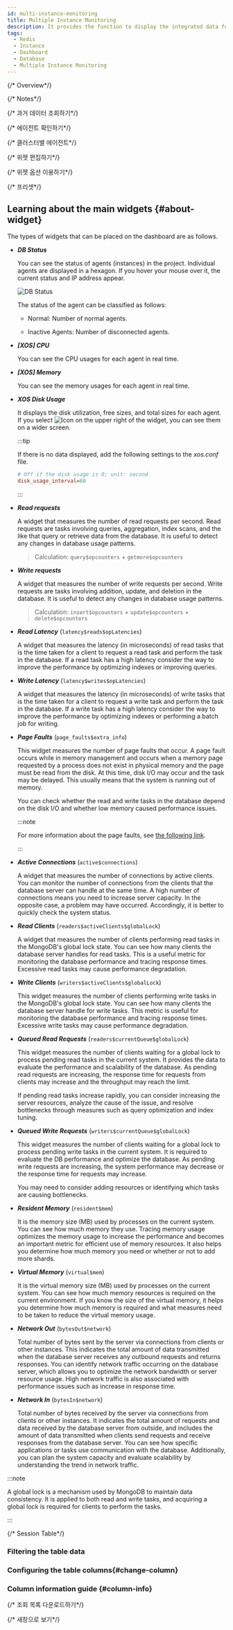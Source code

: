 ```yaml
---
id: multi-instance-monitoring
title: Multiple Instance Monitoring
description: It provides the function to display the integrated data for key metrics of multiple database instances.
tags:
  - Redis
  - Instance
  - Dashboard
  - Database
  - Multiple Instance Monitoring
---
```


{/* Overview*/}


<Dbv2mulitinstancemonitoringdesc /> 

<ProdImg img='db-multi-instance.png' desc='Multi-instance Monitoring' />

{/* Notes*/}


<Dbmultiinstancemonitoringdescnotes /> 

{/* 과거 데이터 조회하기*/}


<Apmdashboardsetpasttime /> 

{/* 에이전트 확인하기*/}


<Apmdashboardcheckagent />

{/* 클러스터별 에이전트*/}


<Dbdashboardselectagentcategory />

{/* 위젯 편집하기*/}


<Apmdashboradeditwidget />

{/* 위젯 옵션 이용하기*/}


<Apmdashboardwidgetoptions />

{/* 프리셋*/}


<Apmdashboardpreset /> 

## Learning about the main widgets {#about-widget}

The types of widgets that can be placed on the dashboard are as follows.

- **_DB Status_**

  You can see the status of agents (instances) in the project. Individual agents are displayed in a hexagon. If you hover your mouse over it, the current status and IP address appear.

  ![DB Status](/img/db-dashboard-status-widget.png)

  The status of the agent can be classified as follows:

  - <span class='normal'>Normal</span>: Number of normal agents.

  - <span class='mstop'>Inactive Agents</span>: Number of disconnected agents.

- **_[XOS] CPU_**

  You can see the CPU usages for each agent in real time.

- **_[XOS] Memory_**

  You can see the memory usages for each agent in real time.

- **_XOS Disk Usage_**

  It displays the disk utilization, free sizes, and total sizes for each agent. If you select ![Icon](/img/ico-expander.svg) on the upper right of the widget, you can see them on a wider screen.

  :::tip

  If there is no data displayed, add the following settings to the _xos.conf_ file.

  ```ini title='xos.conf'
  # Off if the disk usage is 0; unit: second
  disk_usage_interval=60
  ```

  :::

- **_Read requests_**

  A widget that measures the number of read requests per second. Read requests are tasks involving queries, aggregation, index scans, and the like that query or retrieve data from the database. It is useful to detect any changes in database usage patterns.

  > Calculation: `query$opcounters` + `getmore$opcounters`

- **_Write requests_**

  A widget that measures the number of write requests per second. Write requests are tasks involving addition, update, and deletion in the database. It is useful to detect any changes in database usage patterns.

  > Calculation: `insert$opcounters` + `update$opcounters` + `delete$opcounters`

- **_Read Latency_** (`latency$reads$opLatencies`)

  A widget that measures the latency (in microseconds) of read tasks that is the time taken for a client to request a read task and perform the task in the database. If a read task has a high latency consider the way to improve the performance by optimizing indexes or improving queries.

- **_Write Latency_** (`latency$writes$opLatencies`)

  A widget that measures the latency (in microseconds) of write tasks that is the time taken for a client to request a write task and perform the task in the database. If a write task has a high latency consider the way to improve the performance by optimizing indexes or performing a batch job for writing.

- **_Page Faults_** (`page_faults$extra_info`)

  This widget measures the number of page faults that occur. A page fault occurs while in memory management and occurs when a memory page requested by a process does not exist in physical memory and the page must be read from the disk. At this time, disk I/O may occur and the task may be delayed. This usually means that the system is running out of memory.

  You can check whether the read and write tasks in the database depend on the disk I/O and whether low memory caused performance issues.

  :::note

  For more information about the page faults, see [the following link](https://www.mongodb.com/docs/v4.0/administration/analyzing-mongodb-performance/#page-faults).

  :::

- **_Active Connections_** (`active$connections`)

  A widget that measures the number of connections by active clients. You can monitor the number of connections from the clients that the database server can handle at the same time. A high number of connections means you need to increase server capacity. In the opposite case, a problem may have occurred. Accordingly, it is better to quickly check the system status.

- **_Read Clients_** (`readers$activeClients$globalLock`)

  A widget that measures the number of clients performing read tasks in the MongoDB's global lock state. You can see how many clients the database server handles for read tasks. This is a useful metric for monitoring the database performance and tracing response times. Excessive read tasks may cause performance degradation.

- **_Write Clients_** (`writers$activeClients$globalLock`)

  This widget measures the number of clients performing write tasks in the MongoDB's global lock state. You can see how many clients the database server handle for write tasks. This metric is useful for monitoring the database performance and tracing response times. Excessive write tasks may cause performance degradation.

- **_Queued Read Requests_** (`readers$currentQueue$globalLock`)

  This widget measures the number of clients waiting for a global lock to process pending read tasks in the current system. It provides the data to evaluate the performance and scalability of the database. As pending read requests are increasing, the response time for requests from clients may increase and the throughput may reach the limit.

  If pending read tasks increase rapidly, you can consider increasing the server resources, analyze the cause of the issue, and resolve bottlenecks through measures such as query optimization and index tuning.

- **_Queued Write Requests_** (`writers$currentQueue$globalLock`)

  This widget measures the number of clients waiting for a global lock to process pending write tasks in the current system. It is required to evaluate the DB performance and optimize the database. As pending write requests are increasing, the system performance may decrease or the response time for requests may increase.

  You may need to consider adding resources or identifying which tasks are causing bottlenecks.

- **_Resident Memory_** (`resident$mem`)

  It is the memory size (MB) used by processes on the current system. You can see how much memory they use. Tracing memory usage optimizes the memory usage to increase the performance and becomes an important metric for efficient use of memory resources. It also helps you determine how much memory you need or whether or not to add more shards.

- **_Virtual Memory_** (`virtual$mem`)

  It is the virtual memory size (MB) used by processes on the current system. You can see how much memory resources is required on the current environment. If you know the size of the virtual memory, it helps you determine how much memory is required and what measures need to be taken to reduce the virtual memory usage.

- **_Network Out_** (`bytesOut$network`)

  Total number of bytes sent by the server via connections from clients or other instances. This indicates the total amount of data transmitted when the database server receives any outbound requests and returns responses. You can identify network traffic occurring on the database server, which allows you to optimize the network bandwidth or server resource usage. High network traffic is also associated with performance issues such as increase in response time.

- **_Network In_** (`bytesIn$network`)

  Total number of bytes received by the server via connections from clients or other instances. It indicates the total amount of requests and data received by the database server from outside, and includes the amount of data transmitted when clients send requests and receive responses from the database server. You can see how specific applications or tasks use communication with the database. Additionally, you can plan the system capacity and evaluate scalability by understanding the trend in network traffic.

:::note

A global lock is a mechanism used by MongoDB to maintain data consistency. It is applied to both read and write tasks, and acquiring a global lock is required for clients to perform the tasks.

:::

{/* Session Table*/}


<Dbv2mimactivesessiondesc /> 


<Dbv2mimactivesessionnote />

### Filtering the table data


<Dbtabledatafiltering /> 

### Configuring the table columns{#change-column}


<Dbv2dataeditcolumn />

### Column information guide {#column-info}


<Dbmongodbactivesessionscolumns />

{/* 조회 목록 다운로드하기*/}


<Dbdashboardsessiontabledownload />

{/* 새창으로 보기*/}


<Dbdashboardsessiontablenew />
